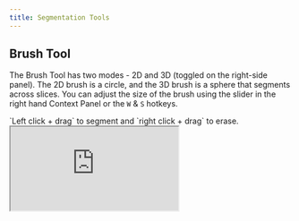 ```yaml
---
title: Segmentation Tools
---
```


## Brush Tool

The Brush Tool has two modes - 2D and 3D (toggled on the right-side panel). The 2D brush is a circle, and the 3D brush is a sphere that segments across slices. You can adjust the size of the brush using the slider in the right hand Context Panel or the `W` & `S` hotkeys.&#x20;

<Note>
`Left click + drag` to segment and `right click + drag` to erase.
</Note>

<Frame caption="Brush Tool Overview">
  <iframe className="w-full aspect-video" src="https://www.loom.com/embed/e64fe93018644cd4ad056103dff18c21?sid=9d6248b8-c3c6-4350-8da0-885508d4dbff" alt="Brush Tool Overview" />
</Frame>

***

## Adaptive Brush

The Adaptive Brush automatically defines the edges of the structure you are annotating, resulting in a smarter and more accurate workflow.

The Adhesion parameter allows you to determine how "strict" the Adaptive Brush is with similar intensity values. A lower Adhesion value, for example, would be recommended for annotating regions or structures with smooth gradients, whereas a higher Adhesion value would be best for annotating with sharper gradients.

<Frame caption="The Adaptive Brush in action">
  <img src="/assets/images/annotation-and-viewer/segmentation/adaptive-brush.gif" alt="" />
</Frame>

<Note>
**Adaptive Brush Mastery:** we recommend adjusting your Windowing (and other Visualization) settings along with your Adhesion levels to ensure optimal brush behavior.
</Note>

***

## Pen Tool

The Pen Tool has two modes - 2D and 3D (toggled on the right-side panel). The Pen Tool allows you to annotate using a free-form contour. In 3D mode, the free-form contour is extruded above and below the current slice.&#x20;

<Note>
`Left click + drag` to add a segment region and `Right click + drag` to remove a region.
</Note>

<Frame caption="Pen Tool Overview">
  <iframe className="w-full aspect-video" src="https://www.loom.com/embed/691c0c14e3514bea85af205f5db0261b?sid=ead7575b-aa5d-4120-9c19-0d2d12df6dcd" alt="Pen Tool Overview" />
</Frame>

***

## 3D Scissor Tool

The Scissor tool allows you to erase the unwanted section of your segmentation in the 3D view plane.&#x20;

<Note>
Left click + Drag to erase the unwanted section
</Note>

<Frame caption="">
  <iframe className="w-full aspect-video" src="https://www.loom.com/embed/30b2db17a9374b06ad4e77fe5a09bf22?sid=80478b58-7d44-4b01-bdbb-9e5475533294" alt="" />
</Frame>

## Region Growing (Grow Tool)

The Grow Tool is a semi-automated tool that uses image intensity information to segment regions. By clicking and holding in a region, the segmentation will grow outward from the point that you clicked on. The longer you hold, the longer the region will grow.&#x20;

<Note>
`Left click + hold (+ drag)` to segment, `right click + hold (+ drag)` to erase.
</Note>

<Frame caption="Grow Tool Overview">
  <iframe className="w-full aspect-video" src="https://www.loom.com/embed/8cc5cc78ef174ec08091b3de5c633574?sid=7a043c44-9907-4729-87a9-4e276ff1306e" alt="Grow Tool Overview" />
</Frame>

***

## Contour Tool

The contour tool lets you interact with masks as _contours_. Interacting with masks as contours gives you special tools to create and edit annotations.&#x20;

### Creating a contour from scratch.&#x20;

Select the contour tool, and click and drag on the canvas to draw a contour. To complete the contour, simply intersect the initial node or any other edge of the contour.&#x20;

<Frame caption="">
  <iframe className="w-full aspect-video" src="https://share.redbrickai.com/gFQxpFTR/embed" alt="" />
</Frame>

* **Node edit.** Select an existing mask and select the contour tool. When you hover over an edge, you will see a node with a "target spline" appear. You can drag this node to edit the "target spline" area interactively.

<Frame caption="">
  <iframe className="w-full aspect-video" src="https://share.redbrickai.com/WWwm55Yn/embed" alt="" />
</Frame>

<Frame caption="">
  <iframe className="w-full aspect-video" src="https://share.redbrickai.com/cR4Yndyl/embed" alt="" />
</Frame>

## Edge Selection

The Edge Selection Tool is a semi-automated tool that uses pixel intensity information to automatically generate a contour around a designated region of interest.

To use the Edge Selection Tool:&#x20;

* Hover your mouse over the border of a region to generate a preview contour.
* Use `LMB/left click` to generate a contour based on your preview. (Or, `RMB/right click` to erase a contour).
* **Without releasing `LMB`**, drag your mouse away from the click point to smooth the edge of your contour.
* Once your contour has been generated and smoothed to your liking, release `LMB`.

<Frame caption="">
  <iframe className="w-full aspect-video" src="https://www.loom.com/embed/95fd6734fd794027a294f228d2289e0b?sid=9b23c876-0019-4d41-a26f-47a428b869f2" alt="" />
</Frame>

## Interpolate

The Interpolate Tool allows you to quickly generate contours across a range of slices and is an excellent way to quickly generate accurate 3D annotations. In order to use the Interpolate Tool:&#x20;

1. Create a new Entity and generate two annotation masks using any Segmentation Tool (for example, create a mask on Slice 70 and a mask on Slice 80)
2. Select the Interpolate Tool
3. Navigate to Slice 70 and hover over the annotation mask. Once the edge glows red, use `LMB/left click` to select it.
4. Repeat Step (3) with the mask on Slice 80.
5. Voila! The Interpolate Tool has generated annotations on all slices between Slice 70 and Slice 80.

<Frame caption="">
  <iframe className="w-full aspect-video" src="https://share.redbrickai.com/bFkXVrjq/embed" alt="" />
</Frame>
<Warning>
**RedBrick Mastery:** Activating **Cineloop** will display the Cineloop Player, which makes it much easier to keep track of where the interpolated segmentation masks are in your image.&#x20;
</Warning>

***

## Hole Filling Tool

The Hole Filling Tool iteratively fills small holes in your segmentation. Click anywhere on the canvas to start filling in small holes.

<Note>
The Hole Filling Tool is designed to fill small holes. For larger holes, you may need to run the Hole Filling Tool more than once (i.e. click several times).&#x20;
</Note>

<Frame caption="Hole Filling Overview">
  <iframe className="w-full aspect-video" src="https://www.loom.com/embed/2c7c4b7a0b5a40b696806dd5513b0d81?sid=668ea3d4-9fa2-4651-99f7-bfdb8ea1277b" alt="Hole Filling Overview" />
</Frame>

<Warning>
For large volumes, 3D hole filling can be very computationally expensive. If your data has more than 800 slices, we recommend only using 2D hole filling.
</Warning>

***

## Paint Bucket Tool

The Paint Bucket is helpful for closing single large holes. With the paint bucket tool selected, click in any large hole to fill it automatically.&#x20;

***

## Island Removal Tool

Island Removal deletes "islands" of segmentations. Simply click on any island segmentation to remove it.&#x20;

Conversely, you can enable **Keep Currently Selected** in the right hand Context Panel to remove all of the islands **except** the one you clicked on.

<Frame caption="Island Tool Overview">
  <iframe className="w-full aspect-video" src="https://www.loom.com/embed/5db273c1770d47a5b48af7481d934e4b?sid=986bd7ce-604b-4b01-8ed2-a5585ca187cd" alt="Island Tool Overview" />
</Frame>

***

## Boolean Operator Tool

The Boolean Operator Tool allows you to perform four operations on segmentations: Copy, Add, Subtract, and Merge.

### Copy Tool

The Copy Tool allows you to transform a segmentation into a perfect copy of another.&#x20;

With Segmentation X selected, enable the Copy Tool and click on Segmentation Y to create a perfect copy of Segmentation X that occupies the same space.

<Frame caption="The Copy Tool in action">
  <img src="/assets/images/annotation-and-viewer/segmentation/copy-tool.gif" alt="" />
</Frame>

### Add Tool

The Add Tool allows you to add the pixel values of a segmentation to another.&#x20;

With Segmentation X selected, enable the Add Tool and click on Segmentation Y to add the pixel values of Segmentation Y to Segmentation X.

### Subtract Tool

The Subtract Tool allows you to remove the pixel values of a segmentation from another segmentation.

With Segmentation X selected, enable the Subtract Tool and click on Segmentation Y to remove the pixel values of Segmentation Y from Segmentation X.

### Merge Tool

The Merge Tool allows you to transform one type of segmentation island into another.&#x20;

With Segmentation X selected, enable the Merge Tool and click on an island of Segmentation Y to merge the island to Segmentation X.&#x20;

<Frame caption="Add, Subtract, and Merge Tool Tutorial">
  <iframe className="w-full aspect-video" src="https://www.loom.com/embed/d72af53241874f64b7de1228b3f7868f?sid=879977db-121f-4c81-9cfe-b216103fd92b" alt="Add, Subtract, and Merge Tool Tutorial" />
</Frame>

***

## Fast Automated Segmentation Tool (F.A.S.T. ⚡️)

The Fast Automated Segmentation Tool (F.A.S.T.) is an automatic segmentation tool powered by Meta AI's Segment Anything Model that allows users to rapidly generate 2D and 3D segmentations.&#x20;

<Frame caption="F.A.S.T. Overview">
  <iframe className="w-full aspect-video" src="https://www.loom.com/embed/2d347785be3945b3bbb278c29f6da84a?sid=cdfd8209-fa79-494d-9e7a-215eeb85880c" alt="F.A.S.T. Overview" />
</Frame>

F.A.S.T. is powerful because of the way users can prompt the tool to generate an accurate segmentation in real time. Under the hood, there are two components to the system:

1. **Image encoding**, which takes place on the server side. The result of image encoding is _embeddings_, which are special vector representations of the images that are useful for machine learning.
2. **Segmentation decoding**, which takes place in the browser in real time.

<Note>
**To enable F.A.S.T. for your team**, please do the following:&#x20;
</Note>

<Warning>
1. Request access at https://redbrickai.com/fast or reach out to support@redbrickai.com.
2. Within a Project, navigate to the [Tool Settings page](./segmentation-tools#tool-configuration) and enable F.A.S.T. in the desired mode (i.e. 2D or 3D).&#x20;
</Warning>

### Generating 2D Segmentations with F.A.S.T.

To start segmenting, create a segmentation instance, select the F.A.S.T. tool from the top bar or using `cmd/ctrl + b`. Once the tool is selected, hover over a viewport to start embedding computation for a single slice (you will see a loader spinner on the top right of the viewport). You can prompt F.A.S.T. in a few different ways after the embedding computation is complete:&#x20;

1. **Bounding Box prompts.** `Click + move mouse + click` to draw a bounding box. You will see the segmentation prediction compute in real time while you draw the bounding box.&#x20;
   1. Once you are happy with the segmentation preview, confirm it by using the button on the right panel or `shift + enter`.
2. **Instant click.** `alt/option + hover` over objects to view a prediction preview. If you are satisfied with any preview, click while pressing `alt/option` to confirm the segmentation.&#x20;

### Interpolating 2D Segmentations with F.A.S.T.

Interpolated F.A.S.T. allows users to draw Bounding Boxes to define an interpolation range for a 3D structure that is to be annotated.

The process for creating interpolated annotations with 2D F.A.S.T. is detailed below.

1. Create a new Instance of your desired Object Label by clicking on the “+” in the left hand toolbar
2. Select F.A.S.T. in the top of the screen and wait for the embedding computation to complete on Slice X
3. Ensure that your F.A.S.T. is set to "2D" mode in the righthand Context Panel
4. Create a Bounding Box around the structure you wish to annotate
5. Navigate to the end of the range that you want to interpolate across (i.e., Slice Y)
6. Repeat Step 3 (and optionally, Step 4) for the structure you wish to annotate on Slice Y
7. Once you are satisfied with the annotations, press Enter or click on “Finalize” in the right hand toolbar to generate the pixel masks on every slice between Slice X and Slice Y.

<Note>
Processing times may increase when interpolating across large ranges. However, please note that all subsequent work across the same range should be much faster, as the embedding computations only have to be computed once per slice.
</Note>

<Danger>
Firewalls, ad blockers, privacy extensions, and any other browser extensions that block HTTP traffic are known to interfere with FAST.
</Danger>

***

### Dilate & Erode Tool

The Dilate & Erode Tool allows you to expand or shrink the area of a segmentation.

With a segmentation selected, use `left click` to Dilate (grow) the area of the segmentation and `right click` to Erode (shrink).

Use the **Pixels to Change** slider in the right hand Context Panel to control the severity of the dilation or erosion.

<Frame caption="The Dilate and Erode Tool in action">
  <iframe className="w-full aspect-video" src="https://www.loom.com/embed/70582d4c25ff4dc99f553d8342b1b6eb?sid=607db874-4a49-4be4-9e77-9fedd1b2cca7" alt="The Dilate and Erode Tool in action" />
</Frame>

***

### Smoothing Tool

The Smoothing Tool helps you remove peaks and valleys in noisy annotations.&#x20;

With the Smoothing Tool selected, use `left click` to remove valleys and `right click` to remove peaks.&#x20;

<Frame caption="">
  <iframe className="w-full aspect-video" src="https://www.loom.com/embed/54c074b2300e464e906e4cff0f216f4d?sid=7f109621-959c-4329-b367-7886b43d652e" alt="" />
</Frame>

## Mask Propagation Tool

The Mask Propagation Tool, built on SAM2, is an extremely powerful tool intended for rapid generation of 3D segmentations. To use the Mask Propagation Tool, ensure you have F.A.S.T. (RedBrick Boost) enabled for your Organization and complete the following steps in the Editor:

1. Navigate to a relatively central slice of an ROI you wish to annotate.
2. Annotate a single slice using any Segmentation Tool (e.g. Edge Selection, Adaptive Brush, etc.). After you have created an annotation mask, the Mask Propagation Tool icon will appear.
3. Click on the Mask Propagation Tool icon in the top toolbar. The loader icon (a red or green icon in the top-right corner of your viewport) should begin spinning as the Mask Propagation Tool prepares your Series.
4. (Optional) if the loader icon in the top-right corner of your viewport remains red, click on it to restart it. Once the loader icon is green, you can proceed.
5. In the righthand Context Panel, define the range of slices corresponding to your ROI.
   1. Note that the annotation mask you created in Step (2) **should still be in the center of your slice range**. For example, if you want to propagate a segmentation across slices 10-20, the "test" annotation that you created in Step (2) should be on slice 15.
6. Click on **Propagate Mask** (or use the preferred hotkey). The Mask Propagation Tool will begin processing the ROI in the defined slice range.
7. Once you are satisfied with the preview, click on **Finalize**.

<Check>
For trickier ROIs, you can use **Finalize Slice** to rasterize a mask on a single slice, touch up the finalized slice mask with the Segmentation Toolkit (e.g. Brush Tool, Contour Tool, etc.) and re-feed it back to the Mask Propagation Tool as input.
</Check>

Please see the following video for a visual walkthrough of the above steps:

<Frame caption="An in-Editor walkthrough of the Mask Propagation Tool">
  <iframe className="w-full aspect-video" src="https://www.loom.com/embed/6313307d627349fa8c79906914b36f77?sid=6b2472a5-179e-43ce-8812-fb4c46dc66d7" alt="An in-Editor walkthrough of the Mask Propagation Tool" />
</Frame>

***

## Tool Configuration

Your labeler toolkit can be customized at the Project level by navigating to the **Tool Settings** page within your Project Settings.

Simply utilize the checkboxes for each tool to:

* set a custom default tool;
* restrict/enable 2D and/or 3D annotation;
* set a default mode (i.e. 2D or 3D);
* enable/disable a Tool entirely;

<Frame caption="">
  <img src="/assets/images/annotation-and-viewer/segmentation/tool-configuration.png" alt="" />
</Frame>
